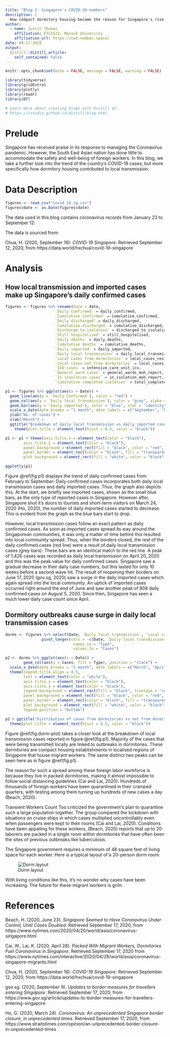 ```yaml
---
title: "Blog 2: Singapore's COVID-19 numbers"
description: |
  How compact dormitory housing became the reason for Singapore's rise in case numbers.
author:
  - name: Justin Thomas 
    affiliation: ETC5523, Monash University
    affiliation_url: https://cwd.numbat.space/
date: 09-17-2020
output:
  distill::distill_article:
    self_contained: false
---
```


```r
knitr::opts_chunk$set(echo = FALSE, message = FALSE, warning = FALSE)

library(tidyverse)
library(gridExtra)
library(plotly)
library(readr)
library(DT)

# Learn more about creating blogs with Distill at:
# https://rstudio.github.io/distill/blog.html

```

# Prelude

Singapore has received praise in its response to managing the Coronavirus pandemic. However, the South East Asian nation has done little to accommodate the safety and well-being of foreign workers. In this blog, we take a further look into the trend of the country's COVID-19 cases, but more specifically how dormitory housing contributed to local transmission.

# Data Description

```r
figures <- read_csv("covid_19_sg.csv")
figures$date <- as.Date(figures$date)
```

The data used in this blog contains coronavirus records from January 23 to September 12:

The data is sourced from:

Chua, H. (2020, September 16). *COVID-19 Singapore*. Retrieved September 12, 2020, from https://data.world/hxchua/covid-19-singapore


# Analysis

## How local transmission and imported cases make up Singapore's daily confirmed cases

```r
figures <- figures %>% rename(Date = date, 
                      `Daily Confirmed` = daily_confirmed,
                      `Cumulative Confirmed` = cumulative_confirmed,
                      `Daily discharged` = daily_discharged,
                      `Cumulative discharged` = cumulative_discharged,
                      `Discharge to isolation` = discharged_to_isolation,
                      `Still hospitalised` = still_hospitalised,
                      `Daily deaths` = daily_deaths,
                      `Cumulative deaths` = cumulative_deaths,
                      `Daily imported` = daily_imported,
                      `Daily local transmission` = daily_local_transmission,
                      `Local cases from dormitories` = local_cases_residing_in_dorms_moh_report,
                      `Local cases not from dormitories` = local_cases_not_residing_in_doms_moh_report,
                      `ICU cases` = intensive_care_unit_icu,
                      `General ward cases` = general_wards_moh_report,
                      `In insolation cases` = in_isolation_moh_report,
                      `Cumulative completed isolation` = total_completed_isolation_moh_report)
```

```r
p1 <- figures %>% ggplot(aes(x = Date)) +
  geom_line(aes(y = `Daily Confirmed`), color = "red") +
  geom_col(aes(y = `Daily local transmission`), color = "grey", alpha = 0.8) +
  geom_bar(aes(y = `Daily imported`), color = "blue", stat = "identity", position = "stack") +
  scale_x_date(date_breaks = "1 month", date_labels = c("September", "February", "March", "April", "May", "June", "July", "August")) +
  ylab("No. of cases") +
  xlab("Month") +
  ggtitle("Breakdown of daily local transmission vs daily imported cases") +
    theme(plot.title = element_text(hjust = 0.5, color = "black"))

p1 <- p1 + theme(axis.title.x = element_text(color = "black"),
        axis.title.y = element_text(color = "black"),
        panel.background = element_rect(fill = "black", color = "red", size = 3),
        panel.border = element_rect(color = "black", fill = "transparent", size = 3),
        plot.background = element_rect(fill = "white", color = "black", size = 1.5))

ggplotly(p1)
```

Figure \@ref(fig:p1) displays the trend of daily confirmed cases from February to September. 
Daily confirmed cases incorporates both daily local transmission cases and daily imported cases. Thus, the graph also depicts this. At the start, we briefly see imported cases, shown as the small blue bars, as the only type of reported cases in Singapore. However after, Singapore shut it's doors to tourists and short-term visitors on March 24, 2020 (Ho, 2020), the number of daily imported cases started to decrease. This is evident from the graph as the blue bars start to drop.

However, local transmission cases follow an exact pattern as daily confirmed cases. As soon as imported cases spread its way around the Singaporean communities, it was only a matter of time before this resulted into local community spread. Thus, when the borders closed, the rest of the daily confirmed cases (red line) were a result of daily local transmission cases (grey bars). These bars are an identical match to the red line. A peak of 1,426 cases was recorded as daily local transmission on April 20, 2020 and this was the peak value for daily confirmed cases. Singapore saw a gradual decrease in their daily case numbers, but this lasted for only 10 weeks before a second wave hit. The result of reopening their borders on June 17, 2020 (gov.sg, 2020) saw a surge in the daily imported cases which again spread into the local community. An uptick of imported cases occurred right around the end of June and saw another peak of 908 daily confirmed cases on August 5, 2020. Since then, Singapore has seen a much lower daily case count since April.

## Dormitory outbreaks cause surge in daily local transmission cases

```r
dorms <- figures %>% select(Date, `Daily local transmission`, `Local cases from dormitories`, `Local cases not from dormitories`) %>% 
                pivot_longer(cols = -c(Date, `Daily local transmission`),
                              names_to = "Type",
                              values_to = "Cases")
```

```r
p2 <- dorms %>% ggplot(aes(x = Date)) +
        geom_col(aes(y = Cases, fill = Type), position = "stack") + 
  scale_x_date(date_breaks = "1 month", date_labels = c("March", "April", "May", "June", "July", "August", "September")) + 
  theme(legend.title.align = 0.5,
        text = element_text(color = "white"),
        axis.title.x = element_text(color = "black"),
        axis.title.y = element_text(color = "black"),
        legend.background = element_rect(fill = "black", linetype = "solid"),
        panel.background = element_rect(fill = "black", color = "red", size = 3),
        panel.border = element_rect(color = "black", fill = "transparent", size = 3),
        plot.background = element_rect(fill = "white", color = "black", size = 1.5),
        legend.position = "bottom") 

p2 + ggtitle("Distribution of cases from dormitories vs not from dormitories") +
  theme(plot.title = element_text(hjust = 0.5, color = "black"))
```


Figure \@ref(fig:dorm-plot) takes a closer look at the breakdown of local transmission cases reported in figure \@ref(fig:p1). Majority of the cases that were being transmitted locally are linked to outbreaks in dormitories. These dormitories are compact housing establishments in localised regions of Singapore that house migrant workers. The same distinct two peaks can be seen here as in figure \@ref(fig:p1). 

The reason for such a spread among these foreign labor workforce is because they live in packed dormitories, making it almost impossible to follow social distancing guidelines (Cai and Lai, 2020). Hundreds of thousands of foreign workers have been quarantined in their cramped quarters, with testing among them turning up hundreds of new cases a day (Beach, 2020).

Transient Workers Count Too criticized the government’s plan to quarantine such a large population together. The group compared the lockdown with situations on cruise ships in which cases multiplied uncontrollably even when passengers were kept to their rooms (Cai and Lai, 2020). Conditions have been appalling for these workers, (Beach, 2020) reports that up to 20 laborers are packed in a single room within dormitories that have often been the sites of previous outbreaks like tuberculosis.

The Singapore government requires a minimum of 48 square feet of living space for each worker. Here is a typical layout of a 20-person dorm room.

![Dorm layout](layout2.jpg)

With living conditions like this, it's no wonder why cases have been increasing. The future for these migrant workers is grim.

# References

Beach, H. (2020, June 23). *Singapore Seemed to Have Coronavirus Under Control, Until Cases Doubled*. Retrieved September 17, 2020, from
https://www.nytimes.com/2020/04/20/world/asia/coronavirus-singapore.html

Cai, W., Lai, K. (2020, April 28). *Packed With Migrant Workers, Dormitories Fuel Coronavirus in Singapore*. Retrieved September 17, 2020 from
https://www.nytimes.com/interactive/2020/04/28/world/asia/coronavirus-singapore-migrants.html

Chua, H. (2020, September 16). *COVID-19 Singapore*. Retrieved September 12, 2020, from https://data.world/hxchua/covid-19-singapore

gov.sg. (2020, September 9). *Updates to border measures for travellers entering Singapore*. Retrieved September 17, 2020, from
https://www.gov.sg/article/updates-to-border-measures-for-travellers-entering-singapore

Ho, G. (2020, March 24). *Coronavirus: An unprecedented Singapore border closure, in unprecedented times*. Retrieved September 17, 2020, from https://www.straitstimes.com/opinion/an-unprecedented-border-closure-in-unprecedented-times
